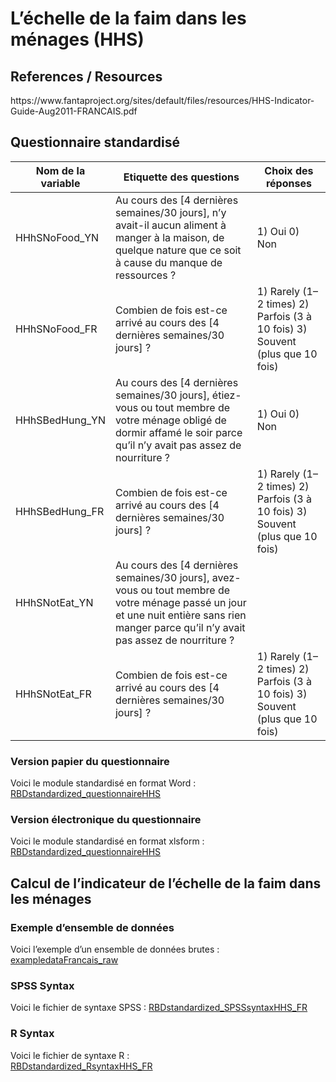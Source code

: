 # L'échelle de la faim dans les ménages (HHS)

## References / Resources

https://www.fantaproject.org/sites/default/files/resources/HHS-Indicator-Guide-Aug2011-FRANCAIS.pdf


## Questionnaire standardisé

Nom de la variable | Etiquette des questions | Choix des réponses
---- | ------------- |------
HHhSNoFood_YN | Au cours des [4 dernières semaines/30 jours], n'y avait-il aucun aliment à manger à la maison, de quelque nature que ce soit à cause du manque de ressources ? | 1) Oui 0) Non
HHhSNoFood_FR | Combien de fois est-ce arrivé au cours des [4 dernières semaines/30 jours] ? | 1) Rarely (1–2 times) 2) Parfois (3 à 10 fois)  3) Souvent (plus que 10 fois)
HHhSBedHung_YN | Au cours des [4 dernières semaines/30 jours], étiez-vous ou tout membre de votre ménage obligé de dormir affamé le soir parce qu’il n’y avait pas assez de nourriture ?  | 1) Oui 0) Non
HHhSBedHung_FR  | Combien de fois est-ce arrivé au cours des [4 dernières semaines/30 jours] ? | 1) Rarely (1–2 times) 2) Parfois (3 à 10 fois)  3) Souvent (plus que 10 fois)
HHhSNotEat_YN | Au cours des [4 dernières semaines/30 jours], avez-vous ou tout membre de votre ménage passé un jour et une nuit entière sans rien manger parce qu’il n’y avait pas assez de nourriture ?
HHhSNotEat_FR | Combien de fois est-ce arrivé au cours des [4 dernières semaines/30 jours] ? | 1) Rarely (1–2 times) 2) Parfois (3 à 10 fois)  3) Souvent (plus que 10 fois)

### Version papier du questionnaire

Voici le module standardisé en format Word :
[RBDstandardized_questionnaireHHS](https://github.com/WFP-VAM/RBD_FS_CH_guide_EN/blob/master/questionnaires/RBDstandardized_questionnaireHHS.docx?raw=true) 

### Version électronique du questionnaire

Voici le module standardisé en format xlsform :
[RBDstandardized_questionnaireHHS](https://github.com/WFP-VAM/RBD_FS_CH_guide_EN/blob/master/questionnaires/RBDstandardized_questionnaireHHS.xlsx?raw=true) 


## Calcul de l'indicateur de l'échelle de la faim dans les ménages

### Exemple d'ensemble de données

Voici l'exemple d'un ensemble de données brutes :  
[exampledataFrancais_raw](https://github.com/WFP-VAM/RBD_FS_CH_guide_EN/blob/master/example_datasets/exampledataFrancais_raw.sav?raw=true) 

### SPSS Syntax

Voici le fichier de syntaxe SPSS : 
[RBDstandardized_SPSSsyntaxHHS_FR](https://github.com/WFP-VAM/RBD_FS_CH_guide_EN/blob/master/syntax/RBDstandardized_SPSSsyntaxHHS_FR.sps?raw=true) 

### R Syntax

Voici le fichier de syntaxe R :  
[RBDstandardized_RsyntaxHHS_FR](https://github.com/WFP-VAM/RBD_FS_CH_guide_EN/blob/master/syntax/RBDstandardized_RsyntaxHHS_FR.R?raw=true) 
